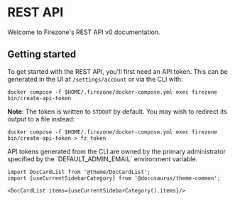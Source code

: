 
# REST API

Welcome to Firezone's REST API v0 documentation.

## Getting started

To get started with the REST API, you'll first need an API token. This can be
generated in the UI at `/settings/account` or via the CLI with:

```shell
docker compose -f $HOME/.firezone/docker-compose.yml exec firezone bin/create-api-token
```

**Note**: The token is written to `STDOUT` by default. You may wish to redirect
its output to a file instead:

```shell
docker compose -f $HOME/.firezone/docker-compose.yml exec firezone bin/create-api-token > fz_token
```

<Alert color="warning">
  API tokens generated from the CLI are owned by the primary administrator
  specified by the `DEFAULT_ADMIN_EMAIL` environment variable.
</Alert>

```mdx-code-block
import DocCardList from '@theme/DocCardList';
import {useCurrentSidebarCategory} from '@docusaurus/theme-common';

<DocCardList items={useCurrentSidebarCategory().items}/>
```
